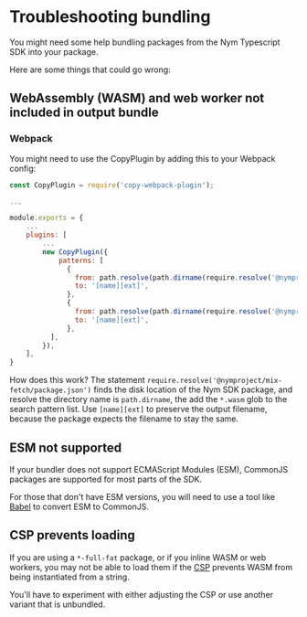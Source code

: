 # Troubleshooting bundling

You might need some help bundling packages from the Nym Typescript SDK into your package.

Here are some things that could go wrong:

## WebAssembly (WASM) and web worker not included in output bundle

### Webpack

You might need to use the CopyPlugin by adding this to your Webpack config:

```js
const CopyPlugin = require('copy-webpack-plugin');

...

module.exports = {
    ...
    plugins: [
        ...
        new CopyPlugin({
            patterns: [
              {
                from: path.resolve(path.dirname(require.resolve('@nymproject/mix-fetch/package.json')), '*.wasm'),
                to: '[name][ext]',
              },
              {
                from: path.resolve(path.dirname(require.resolve('@nymproject/mix-fetch/package.json')), '*worker*.js'),
                to: '[name][ext]',
              },
          ],
        }),
    ],
}
```

How does this work? The statement `require.resolve('@nymproject/mix-fetch/package.json')` finds the disk location of
the Nym SDK package, and resolve the directory name is `path.dirname`, the add the `*.wasm` glob to the search pattern
list. Use `[name][ext]` to preserve the output filename, because the package expects the filename to stay the same.

## ESM not supported

If your bundler does not support ECMAScript Modules (ESM), CommonJS packages are supported for most parts of the SDK.

For those that don't have ESM versions, you will need to use a tool like [Babel](https://babeljs.io/) to convert
ESM to CommonJS.

## CSP prevents loading

If you are using a `*-full-fat` package, or if you inline WASM or web workers, you may not be able to load them if the
[CSP](https://developer.mozilla.org/en-US/docs/Web/HTTP/CSP) prevents WASM from being instantiated from a string.

You'll have to experiment with either adjusting the CSP or use another variant that is unbundled.
